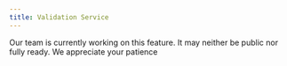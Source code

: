 ```yaml
---
title: Validation Service
---
```


<Warning>
  Our team is currently working on this feature. It may neither be public nor
  fully ready. We appreciate your patience
</Warning>
